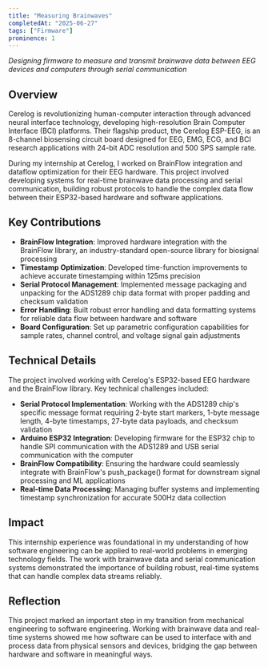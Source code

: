 ```yaml
---
title: "Measuring Brainwaves"
completedAt: "2025-06-27"
tags: ["Firmware"]
prominence: 1
---
```


_Designing firmware to measure and transmit brainwave data between EEG devices and computers through serial communication_

## Overview

Cerelog is revolutionizing human-computer interaction through advanced neural interface technology, developing high-resolution Brain Computer Interface (BCI) platforms. Their flagship product, the Cerelog ESP-EEG, is an 8-channel biosensing circuit board designed for EEG, EMG, ECG, and BCI research applications with 24-bit ADC resolution and 500 SPS sample rate.

During my internship at Cerelog, I worked on BrainFlow integration and dataflow optimization for their EEG hardware. This project involved developing systems for real-time brainwave data processing and serial communication, building robust protocols to handle the complex data flow between their ESP32-based hardware and software applications.

## Key Contributions

- **BrainFlow Integration**: Improved hardware integration with the BrainFlow library, an industry-standard open-source library for biosignal processing
- **Timestamp Optimization**: Developed time-function improvements to achieve accurate timestamping within 125ms precision
- **Serial Protocol Management**: Implemented message packaging and unpacking for the ADS1289 chip data format with proper padding and checksum validation
- **Error Handling**: Built robust error handling and data formatting systems for reliable data flow between hardware and software
- **Board Configuration**: Set up parametric configuration capabilities for sample rates, channel control, and voltage signal gain adjustments

## Technical Details

The project involved working with Cerelog's ESP32-based EEG hardware and the BrainFlow library. Key technical challenges included:

- **Serial Protocol Implementation**: Working with the ADS1289 chip's specific message format requiring 2-byte start markers, 1-byte message length, 4-byte timestamps, 27-byte data payloads, and checksum validation
- **Arduino ESP32 Integration**: Developing firmware for the ESP32 chip to handle SPI communication with the ADS1289 and USB serial communication with the computer
- **BrainFlow Compatibility**: Ensuring the hardware could seamlessly integrate with BrainFlow's push_package() format for downstream signal processing and ML applications
- **Real-time Data Processing**: Managing buffer systems and implementing timestamp synchronization for accurate 500Hz data collection

## Impact

This internship experience was foundational in my understanding of how software engineering can be applied to real-world problems in emerging technology fields. The work with brainwave data and serial communication systems demonstrated the importance of building robust, real-time systems that can handle complex data streams reliably.

## Reflection

This project marked an important step in my transition from mechanical engineering to software engineering. Working with brainwave data and real-time systems showed me how software can be used to interface with and process data from physical sensors and devices, bridging the gap between hardware and software in meaningful ways.
